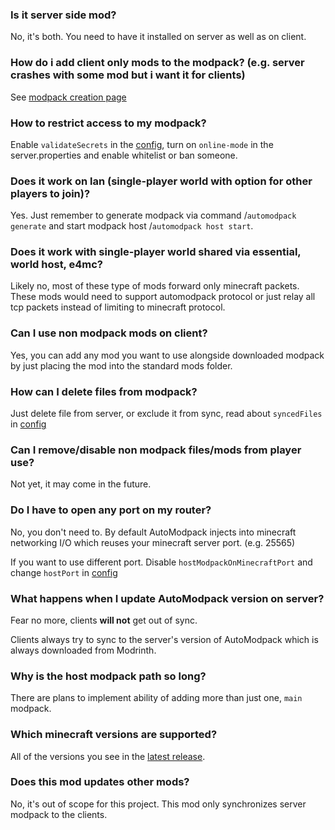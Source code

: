 ### Is it server side mod?
No, it's both. You need to have it installed on server as well as on client.

### How do i add client only mods to the modpack? (e.g. server crashes with some mod but i want it for clients)
See [modpack creation page](https://github.com/Skidamek/AutoModpack/wiki/Modpack-Creation)

### How to restrict access to my modpack?
Enable `validateSecrets` in the [config](https://github.com/Skidamek/AutoModpack/wiki/Configuration), turn on `online-mode` in the server.properties and enable whitelist or ban someone.

### Does it work on lan (single-player world with option for other players to join)?
Yes. Just remember to generate modpack via command /`automodpack generate` and start modpack host /`automodpack host start`.

### Does it work with single-player world shared via essential, world host, e4mc?
Likely no, most of these type of mods forward only minecraft packets. These mods would need to support automodpack protocol or just relay all tcp packets instead of limiting to minecraft protocol.

### Can I use non modpack mods on client?
Yes, you can add any mod you want to use alongside downloaded modpack by just placing the mod into the standard mods folder.

### How can I delete files from modpack?
Just delete file from server, or exclude it from sync, read about `syncedFiles` in [config](https://github.com/Skidamek/AutoModpack/wiki/Configuration#server-config-file)

### Can I remove/disable non modpack files/mods from player use?
Not yet, it may come in the future.

### Do I have to open any port on my router?
No, you don't need to. By default AutoModpack injects into minecraft networking I/O which reuses your minecraft server port. (e.g. 25565)

If you want to use different port. Disable `hostModpackOnMinecraftPort` and change `hostPort` in [config](https://github.com/Skidamek/AutoModpack/wiki/Configuration#server-config-file)

### What happens when I update AutoModpack version on server?
Fear no more, clients **will not** get out of sync.

Clients always try to sync to the server's version of AutoModpack which is always downloaded from Modrinth.

### Why is the host modpack path so long?
There are plans to implement ability of adding more than just one, `main` modpack.

### Which minecraft versions are supported?
All of the versions you see in the [latest release](https://github.com/Skidamek/AutoModpack/releases/latest).

### Does this mod updates other mods?
No, it's out of scope for this project. This mod only synchronizes server modpack to the clients.
